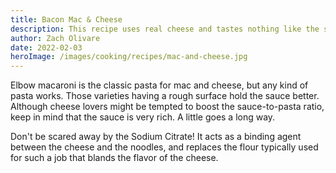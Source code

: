 ```yaml
---
title: Bacon Mac & Cheese
description: This recipe uses real cheese and tastes nothing like the store bought variety
author: Zach Olivare
date: 2022-02-03
heroImage: /images/cooking/recipes/mac-and-cheese.jpg
---
```



Elbow macaroni is the classic pasta for mac and cheese, but any kind of pasta works. Those varieties having a rough surface hold the sauce better. Although cheese lovers might be tempted to boost the sauce-to-pasta ratio, keep in mind that the sauce is very rich. A little goes a long way.

<Aside variant="gray">
  Don't be scared away by the Sodium Citrate! It acts as a binding agent between the cheese and the
  noodles, and replaces the flour typically used for such a job that blands the flavor of the
  cheese.
</Aside>

<RecipeIngredients client:load />
<RecipeInstructions />
